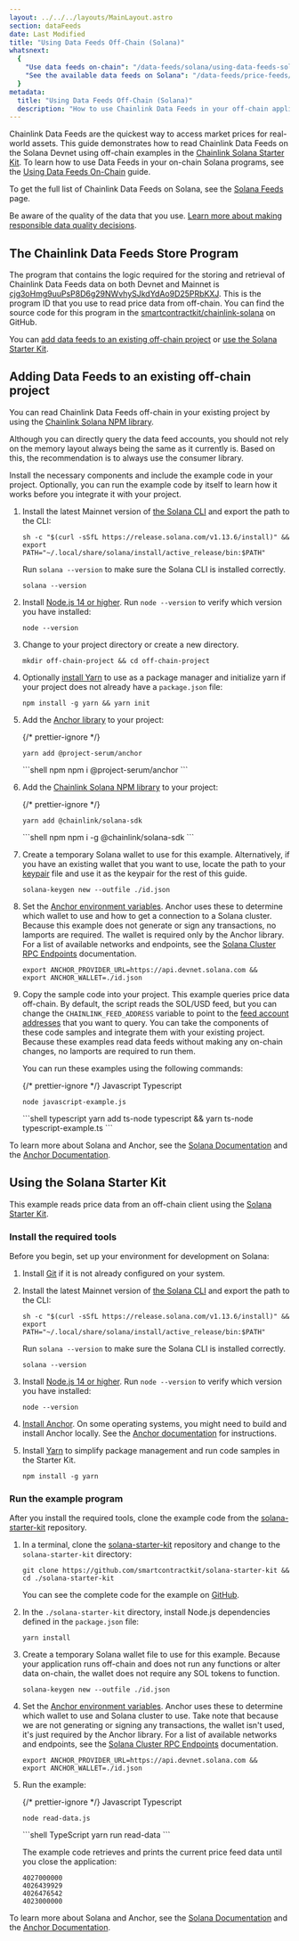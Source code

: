 ```yaml
---
layout: ../../../layouts/MainLayout.astro
section: dataFeeds
date: Last Modified
title: "Using Data Feeds Off-Chain (Solana)"
whatsnext:
  {
    "Use data feeds on-chain": "/data-feeds/solana/using-data-feeds-solana",
    "See the available data feeds on Solana": "/data-feeds/price-feeds/addresses?network=solana",
  }
metadata:
  title: "Using Data Feeds Off-Chain (Solana)"
  description: "How to use Chainlink Data Feeds in your off-chain applications."
---
```



Chainlink Data Feeds are the quickest way to access market prices for real-world assets. This guide demonstrates how to read Chainlink Data Feeds on the Solana Devnet using off-chain examples in the [Chainlink Solana Starter Kit](https://github.com/smartcontractkit/solana-starter-kit). To learn how to use Data Feeds in your on-chain Solana programs, see the [Using Data Feeds On-Chain](/data-feeds/solana/using-data-feeds-solana) guide.

To get the full list of Chainlink Data Feeds on Solana, see the [Solana Feeds](/data-feeds/price-feeds/addresses?network=solana) page.

<Aside type="danger" title="Select quality data feeds">

Be aware of the quality of the data that you use. [Learn more about making responsible data quality decisions](/data-feeds/selecting-data-feeds).

</Aside>

## The Chainlink Data Feeds Store Program

The program that contains the logic required for the storing and retrieval of Chainlink Data Feeds data on both Devnet and Mainnet is [cjg3oHmg9uuPsP8D6g29NWvhySJkdYdAo9D25PRbKXJ](https://solscan.io/account/cjg3oHmg9uuPsP8D6g29NWvhySJkdYdAo9D25PRbKXJ?cluster=devnet). This is the program ID that you use to read price data from off-chain. You can find the source code for this program in the [smartcontractkit/chainlink-solana](https://github.com/smartcontractkit/chainlink-solana/tree/develop/contracts/programs/store/src) on GitHub.

You can [add data feeds to an existing off-chain project](#adding-data-feeds-to-an-existing-off-chain-project) or [use the Solana Starter Kit](#using-the-solana-starter-kit).

## Adding Data Feeds to an existing off-chain project

You can read Chainlink Data Feeds off-chain in your existing project by using the [Chainlink Solana NPM library](https://www.npmjs.com/package/@chainlink/solana-sdk).

<Aside type="caution" title="Reading feed data">

Although you can directly query the data feed accounts, you should not rely on the memory layout always being the same as it currently is. Based on this, the recommendation is to always use the consumer library.

</Aside>

Install the necessary components and include the example code in your project. Optionally, you can run the example code by itself to learn how it works before you integrate it with your project.

1.  Install the latest Mainnet version of [the Solana CLI](https://github.com/solana-labs/solana/releases) and export the path to the CLI:

    ```shell
    sh -c "$(curl -sSfL https://release.solana.com/v1.13.6/install)" &&
    export PATH="~/.local/share/solana/install/active_release/bin:$PATH"
    ```

    Run `solana --version` to make sure the Solana CLI is installed correctly.

    ```shell
    solana --version
    ```

1.  Install [Node.js 14 or higher](https://nodejs.org/en/download/). Run `node --version` to verify which version you have installed:

    ```shell
    node --version
    ```

1.  Change to your project directory or create a new directory.

    ```shell
    mkdir off-chain-project && cd off-chain-project
    ```

1.  Optionally [install Yarn](https://classic.yarnpkg.com/lang/en/docs/install/) to use as a package manager and initialize yarn if your project does not already have a `package.json` file:

    ```shell
    npm install -g yarn && yarn init
    ```

1.  Add the [Anchor library](https://www.npmjs.com/package/@project-serum/anchor) to your project:

    {/* prettier-ignore */}
    <PackageManagerTabs>
    <Fragment slot="yarn">
    ```shell yarn
    yarn add @project-serum/anchor
    ```
    </Fragment>
    <Fragment slot="npm">
    ```shell npm
    npm i @project-serum/anchor
    ```
    </Fragment>
    </PackageManagerTabs>

1.  Add the [Chainlink Solana NPM library](https://www.npmjs.com/package/@chainlink/solana-sdk) to your project:

    {/* prettier-ignore */}
    <PackageManagerTabs>
    <Fragment slot="yarn">
    ```shell yarn
    yarn add @chainlink/solana-sdk
    ```
    </Fragment>
    <Fragment slot="npm">
    ```shell npm
    npm i -g @chainlink/solana-sdk
    ```
    </Fragment>
    </PackageManagerTabs>

1.  Create a temporary Solana wallet to use for this example. Alternatively, if you have an existing wallet that you want to use, locate the path to your [keypair](https://docs.solana.com/terminology#keypair) file and use it as the keypair for the rest of this guide.

    ```shell
    solana-keygen new --outfile ./id.json
    ```

1.  Set the [Anchor environment variables](https://www.twilio.com/blog/2017/01/how-to-set-environment-variables.html). Anchor uses these to determine which wallet to use and how to get a connection to a Solana cluster. Because this example does not generate or sign any transactions, no lamports are required. The wallet is required only by the Anchor library. For a list of available networks and endpoints, see the [Solana Cluster RPC Endpoints](https://docs.solana.com/cluster/rpc-endpoints) documentation.

    ```shell
    export ANCHOR_PROVIDER_URL=https://api.devnet.solana.com &&
    export ANCHOR_WALLET=./id.json
    ```

1.  Copy the sample code into your project. This example queries price data off-chain. By default, the script reads the SOL/USD feed, but you can change the `CHAINLINK_FEED_ADDRESS` variable to point to the [feed account addresses](/data-feeds/price-feeds/addresses?network=solana) that you want to query. You can take the components of these code samples and integrate them with your existing project. Because these examples read data feeds without making any on-chain changes, no lamports are required to run them.

    <CodeSample src="samples/Solana/PriceFeeds/off-chain-read.js" />

    <CodeSample src="samples/Solana/PriceFeeds/off-chain-read.ts" />

    You can run these examples using the following commands:

    {/* prettier-ignore */}
    <Tabs client:visible>
    <Fragment slot="tab.js">Javascript</Fragment>
    <Fragment slot="tab.ts">Typescript</Fragment>
    <Fragment slot="panel.js">
    ```shell javascript
    node javascript-example.js
    ```
    </Fragment>
    <Fragment slot="panel.ts">
    ```shell typescript
    yarn add ts-node typescript && yarn ts-node typescript-example.ts
    ```
    </Fragment>
    </Tabs>

To learn more about Solana and Anchor, see the [Solana Documentation](https://docs.solana.com/) and the [Anchor Documentation](https://book.anchor-lang.com/).

## Using the Solana Starter Kit

This example reads price data from an off-chain client using the [Solana Starter Kit](https://github.com/smartcontractkit/solana-starter-kit).

### Install the required tools

Before you begin, set up your environment for development on Solana:

1. Install [Git](https://git-scm.com/book/en/v2/Getting-Started-Installing-Git) if it is not already configured on your system.

1. Install the latest Mainnet version of [the Solana CLI](https://github.com/solana-labs/solana/releases) and export the path to the CLI:

   ```shell
   sh -c "$(curl -sSfL https://release.solana.com/v1.13.6/install)" &&
   export PATH="~/.local/share/solana/install/active_release/bin:$PATH"
   ```

   Run `solana --version` to make sure the Solana CLI is installed correctly.

   ```shell
   solana --version
   ```

1. Install [Node.js 14 or higher](https://nodejs.org/en/download/). Run `node --version` to verify which version you have installed:

   ```shell
   node --version
   ```

1. [Install Anchor](https://book.anchor-lang.com/getting_started/installation.html). On some operating systems, you might need to build and install Anchor locally. See the [Anchor documentation](https://book.anchor-lang.com/getting_started/installation.html#build-from-source-for-other-operating-systems-without-avm) for instructions.

1. Install [Yarn](https://classic.yarnpkg.com/lang/en/docs/install/) to simplify package management and run code samples in the Starter Kit.

   ```shell
   npm install -g yarn
   ```

### Run the example program

After you install the required tools, clone the example code from the [solana-starter-kit](https://github.com/smartcontractkit/solana-starter-kit) repository.

1. In a terminal, clone the [solana-starter-kit](https://github.com/smartcontractkit/solana-starter-kit) repository and change to the `solana-starter-kit` directory:

   ```shell
   git clone https://github.com/smartcontractkit/solana-starter-kit &&
   cd ./solana-starter-kit
   ```

   You can see the complete code for the example on [GitHub](https://github.com/smartcontractkit/solana-starter-kit/).

1. In the `./solana-starter-kit` directory, install Node.js dependencies defined in the `package.json` file:

   ```shell
   yarn install
   ```

1. Create a temporary Solana wallet file to use for this example. Because your application runs off-chain and does not run any functions or alter data on-chain, the wallet does not require any SOL tokens to function.

   ```shell
   solana-keygen new --outfile ./id.json
   ```

1. Set the [Anchor environment variables](https://www.twilio.com/blog/2017/01/how-to-set-environment-variables.html). Anchor uses these to determine which wallet to use and Solana cluster to use. Take note that because we are not generating or signing any transactions, the wallet isn't used, it's just required by the Anchor library. For a list of available networks and endpoints, see the [Solana Cluster RPC Endpoints](https://docs.solana.com/cluster/rpc-endpoints) documentation.

   ```shell Solana Devnet
   export ANCHOR_PROVIDER_URL=https://api.devnet.solana.com &&
   export ANCHOR_WALLET=./id.json
   ```

1. Run the example:

   {/* prettier-ignore */}
   <Tabs client:visible>
     <Fragment slot="tab.js">Javascript</Fragment>
     <Fragment slot="tab.ts">Typescript</Fragment>
     <Fragment slot="panel.js">
     ```shell JavaScript
     node read-data.js
     ```
     </Fragment>
     <Fragment slot="panel.ts">
     ```shell TypeScript
     yarn run read-data
     ```
     </Fragment>
   </Tabs>

   The example code retrieves and prints the current price feed data until you close the application:

   ```
   4027000000
   4026439929
   4026476542
   4023000000
   ```

To learn more about Solana and Anchor, see the [Solana Documentation](https://docs.solana.com/) and the [Anchor Documentation](https://book.anchor-lang.com/).
